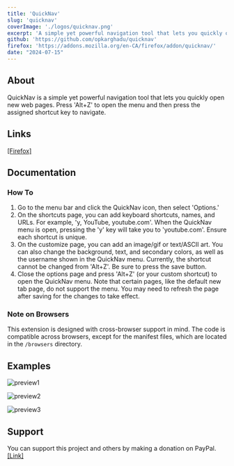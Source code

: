 ```yaml
---
title: 'QuickNav'
slug: 'quicknav'
coverImage: './logos/quicknav.png'
excerpt: 'A simple yet powerful navigation tool that lets you quickly open new web pages.'
github: 'https://github.com/opkarghadu/quicknav'
firefox: 'https://addons.mozilla.org/en-CA/firefox/addon/quicknav/'
date: "2024-07-15"
---
```


## About

QuickNav is a simple yet powerful navigation tool that lets you quickly open new web pages. Press 'Alt+Z' to open the menu and then press the assigned shortcut key to navigate.

## Links

[[Firefox]](https://addons.mozilla.org/en-CA/firefox/addon/quicknav/)

## Documentation

### How To

1. Go to the menu bar and click the QuickNav icon, then select 'Options.'
2. On the shortcuts page, you can add keyboard shortcuts, names, and URLs. For example, 'y, YouTube, youtube.com'. When the QuickNav menu is open, pressing the 'y' key will take you to 'youtube.com'. Ensure each shortcut is unique.
3. On the customize page, you can add an image/gif or text/ASCII art. You can also change the background, text, and secondary colors, as well as the username shown in the QuickNav menu. Currently, the shortcut cannot be changed from 'Alt+Z'. Be sure to press the save button.
4. Close the options page and press 'Alt+Z' (or your custom shortcut) to open the QuickNav menu. Note that certain pages, like the default new tab page, do not support the menu. You may need to refresh the page after saving for the changes to take effect.

### Note on Browsers

This extension is designed with cross-browser support in mind. The code is compatible across browsers, except for the manifest files, which are located in the `/browsers` directory.

## Examples

![preview1](../assets/quicknavPreview1.png)


![preview2](../assets/quicknavPreview2.png)


![preview3](../assets/quicknavPreview3.png)

## Support

You can support this project and others by making a donation on PayPal. [[Link]](https://paypal.me/opkarghadu)
